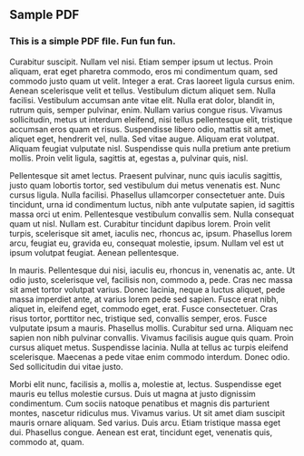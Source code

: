 ## Sample PDF

### This is a simple PDF ﬁle. Fun fun fun.

Curabitur suscipit. Nullam vel nisi. Etiam semper ipsum ut lectus. Proin aliquam, erat eget
pharetra commodo, eros mi condimentum quam, sed commodo justo quam ut velit.
Integer a erat. Cras laoreet ligula cursus enim. Aenean scelerisque velit et tellus.
Vestibulum dictum aliquet sem. Nulla facilisi. Vestibulum accumsan ante vitae elit. Nulla
erat dolor, blandit in, rutrum quis, semper pulvinar, enim. Nullam varius congue risus.
Vivamus sollicitudin, metus ut interdum eleifend, nisi tellus pellentesque elit, tristique
accumsan eros quam et risus. Suspendisse libero odio, mattis sit amet, aliquet eget,
hendrerit vel, nulla. Sed vitae augue. Aliquam erat volutpat. Aliquam feugiat vulputate nisl.
Suspendisse quis nulla pretium ante pretium mollis. Proin velit ligula, sagittis at, egestas a,
pulvinar quis, nisl.

Pellentesque sit amet lectus. Praesent pulvinar, nunc quis iaculis sagittis, justo quam
lobortis tortor, sed vestibulum dui metus venenatis est. Nunc cursus ligula. Nulla facilisi.
Phasellus ullamcorper consectetuer ante. Duis tincidunt, urna id condimentum luctus, nibh
ante vulputate sapien, id sagittis massa orci ut enim. Pellentesque vestibulum convallis
sem. Nulla consequat quam ut nisl. Nullam est. Curabitur tincidunt dapibus lorem. Proin
velit turpis, scelerisque sit amet, iaculis nec, rhoncus ac, ipsum. Phasellus lorem arcu,
feugiat eu, gravida eu, consequat molestie, ipsum. Nullam vel est ut ipsum volutpat
feugiat. Aenean pellentesque.

In mauris. Pellentesque dui nisi, iaculis eu, rhoncus in, venenatis ac, ante. Ut odio justo,
scelerisque vel, facilisis non, commodo a, pede. Cras nec massa sit amet tortor volutpat
varius. Donec lacinia, neque a luctus aliquet, pede massa imperdiet ante, at varius lorem
pede sed sapien. Fusce erat nibh, aliquet in, eleifend eget, commodo eget, erat. Fusce
consectetuer. Cras risus tortor, porttitor nec, tristique sed, convallis semper, eros. Fusce
vulputate ipsum a mauris. Phasellus mollis. Curabitur sed urna. Aliquam nec sapien non
nibh pulvinar convallis. Vivamus facilisis augue quis quam. Proin cursus aliquet metus.
Suspendisse lacinia. Nulla at tellus ac turpis eleifend scelerisque. Maecenas a pede vitae
enim commodo interdum. Donec odio. Sed sollicitudin dui vitae justo.

Morbi elit nunc, facilisis a, mollis a, molestie at, lectus. Suspendisse eget mauris eu tellus
molestie cursus. Duis ut magna at justo dignissim condimentum. Cum sociis natoque
penatibus et magnis dis parturient montes, nascetur ridiculus mus. Vivamus varius. Ut sit
amet diam suscipit mauris ornare aliquam. Sed varius. Duis arcu. Etiam tristique massa
eget dui. Phasellus congue. Aenean est erat, tincidunt eget, venenatis quis, commodo at,
quam.
